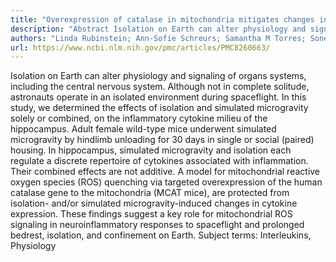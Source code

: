 ```yaml
---
title: "Overexpression of catalase in mitochondria mitigates changes in hippocampal cytokine expression following simulated microgravity and isolation"
description: "Abstract Isolation on Earth can alter physiology and signaling of organs systems, including the central nervous system. Although not in complete solitude, astronauts operate in an isolated environment..."
authors: "Linda Rubinstein; Ann-Sofie Schreurs; Samantha M Torres; Sonette Steczina; Moniece G Lowe; Frederico Kiffer; Antiño R Allen; April E Ronca; Marianne B Sowa; Ruth K Globus; Candice G T Tahimic"
url: https://www.ncbi.nlm.nih.gov/pmc/articles/PMC8260663/
---
```


Isolation on Earth can alter physiology and signaling of organs systems, including the central nervous system. Although not in complete solitude, astronauts operate in an isolated environment during spaceflight. In this study, we determined the effects of isolation and simulated microgravity solely or combined, on the inflammatory cytokine milieu of the hippocampus. Adult female wild-type mice underwent simulated microgravity by hindlimb unloading for 30 days in single or social (paired) housing. In hippocampus, simulated microgravity and isolation each regulate a discrete repertoire of cytokines associated with inflammation. Their combined effects are not additive. A model for mitochondrial reactive oxygen species (ROS) quenching via targeted overexpression of the human catalase gene to the mitochondria (MCAT mice), are protected from isolation- and/or simulated microgravity-induced changes in cytokine expression. These findings suggest a key role for mitochondrial ROS signaling in neuroinflammatory responses to spaceflight and prolonged bedrest, isolation, and confinement on Earth. Subject terms: Interleukins, Physiology

